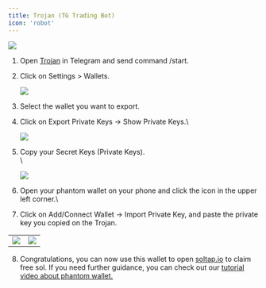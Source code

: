 ```yaml
---
title: Trojan (TG Trading Bot)
icon: 'robot'
---
```


![](https://2619786285-files.gitbook.io/~/files/v0/b/gitbook-x-prod.appspot.com/o/spaces%2FM0pXZISmirZR5oaAIkSt%2Fuploads%2Ft7rITI7QZwZpRfLQtdO1%2F14.png?alt=media&token=4d646187-054d-4363-8e27-5739afa9eff6)


1. Open [Trojan](https://t.me/solana_trojanbot) in Telegram and send command /start.

2. &#x20;Click on Settings > Wallets.

   ![](https://2619786285-files.gitbook.io/~/files/v0/b/gitbook-x-prod.appspot.com/o/spaces%2FM0pXZISmirZR5oaAIkSt%2Fuploads%2FKRd9NakGDke4nBAWPgm2%2Fimage.png?alt=media&token=f4f1cf07-9124-4656-ae36-8cb5b04f5105)


3. Select the wallet you want to export.

4. Click on Export Private Keys -> Show Private Keys.\\

   ![](https://2619786285-files.gitbook.io/~/files/v0/b/gitbook-x-prod.appspot.com/o/spaces%2FM0pXZISmirZR5oaAIkSt%2Fuploads%2FkL0VdFVnDoKeAm21oeQK%2Fimage.png?alt=media&token=f6eb3c46-c311-4e12-9b27-ed36121fefd1)


5. Copy your Secret Keys (Private Keys).\
   \\

   ![](https://2619786285-files.gitbook.io/~/files/v0/b/gitbook-x-prod.appspot.com/o/spaces%2FM0pXZISmirZR5oaAIkSt%2Fuploads%2F62MK9w1cFLVnPytybguZ%2Fimage.png?alt=media&token=41220a25-924b-49e2-bc76-75139ffd209f)


6. Open your phantom wallet on your phone and click the icon in the upper left corner.\\

7. Click on Add/Connect Wallet -> Import Private Key, and paste the private key you copied on the Trojan.

|  |  |
| --- | --- |
| ![](https://2619786285-files.gitbook.io/~/files/v0/b/gitbook-x-prod.appspot.com/o/spaces%2FM0pXZISmirZR5oaAIkSt%2Fuploads%2F1LDojxQ4Mhx51BLLIUOc%2FPhantom.png?alt=media&token=b4408396-4169-4f62-aa7b-17f139131e95) | ![](https://2619786285-files.gitbook.io/~/files/v0/b/gitbook-x-prod.appspot.com/o/spaces%2FM0pXZISmirZR5oaAIkSt%2Fuploads%2FOeiin174gPTCM3Agb2ga%2FPhantom%202.png?alt=media&token=94c344be-9e2b-453f-b851-467c6335c981) |

8. Congratulations, you can now use this wallet to open [soltap.io](https://soltap.io/) to claim free sol. If you need further guidance, you can check out our [tutorial video about phantom wallet.](https://soltap.gitbook.io/docs/how-to-claim-sol/phantom)
